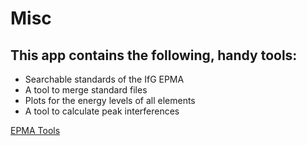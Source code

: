 # Misc

## This app contains the following, handy tools:
- Searchable standards of the IfG EPMA  
- A tool to merge standard files  
- Plots for the energy levels of all elements  
- A tool to calculate peak interferences  

<a href="https://tools-epma.streamlit.app">EPMA Tools</a>
